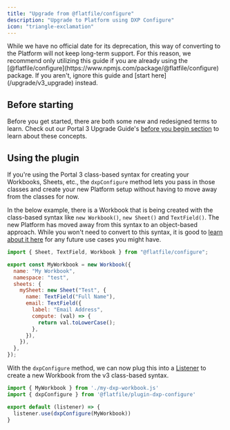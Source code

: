 ```yaml
---
title: "Upgrade from @flatfile/configure"
description: "Upgrade to Platform using DXP Configure"
icon: "triangle-exclamation"
---
```

<Warning>
    While we have no official date for its deprecation, this way of converting to the Platform will not keep long-term support. For this reason, we recommend only utilizing this guide if you are already using the [@flatfile/configure](https://www.npmjs.com/package/@flatfile/configure) package. If you aren't, ignore this guide and [start here](/upgrade/v3_upgrade) instead.
</Warning>

## Before starting
Before you get started, there are both some new and redesigned terms to learn. Check out our Portal 3 Upgrade Guide's [before you begin section](/upgrade/v3_upgrade#before-you-begin) to learn about these concepts.

## Using the plugin
If you're using the Portal 3 class-based syntax for creating your Workbooks, Sheets, etc., the `dxpConfigure` method lets you pass in those classes and create your new Platform setup without having to move away from the classes for now.

In the below example, there is a Workbook that is being created with the class-based syntax like `new Workbook()`, `new Sheet()` and `TextField()`. The new Platform has moved away from this syntax to an object-based approach. While you won't need to convert to this syntax, it is good to [learn about it here](/upgrade/v3_upgrade#fields-data-types-and-the-new-way-to-create-them) for any future use cases you might have.

```js my-dxp-workbook.js
import { Sheet, TextField, Workbook } from "@flatfile/configure";

export const MyWorkbook = new Workbook({
  name: "My Workbook",
  namespace: "test",
  sheets: {
    mySheet: new Sheet("Test", {
      name: TextField("Full Name"),
      email: TextField({
        label: "Email Address",
        compute: (val) => {
          return val.toLowerCase();
        },
      }),
    }),
  },
});
```

With the `dxpConfigure` method, we can now plug this into a [Listener](/quickstart/meet-the-listener) to create a new Workbook from the v3 class-based syntax.

```js listener.js
import { MyWorkbook } from './my-dxp-workbook.js'
import { dxpConfigure } from '@flatfile/plugin-dxp-configure'

export default (listener) => {
  listener.use(dxpConfigure(MyWorkbook))
}
```
